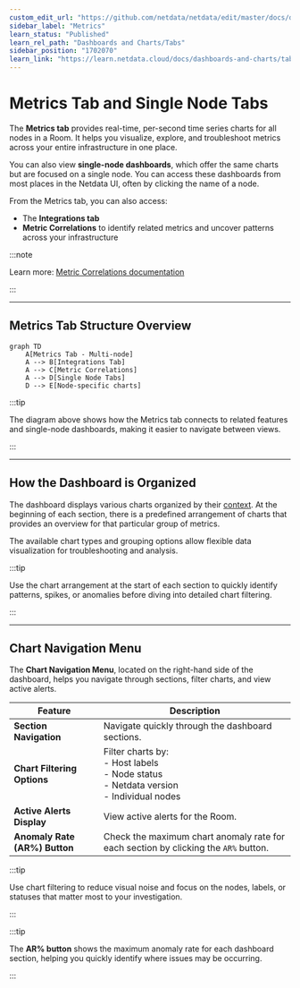 ```yaml
---
custom_edit_url: "https://github.com/netdata/netdata/edit/master/docs/dashboards-and-charts/metrics-tab-and-single-node-tabs.md"
sidebar_label: "Metrics"
learn_status: "Published"
learn_rel_path: "Dashboards and Charts/Tabs"
sidebar_position: "1702070"
learn_link: "https://learn.netdata.cloud/docs/dashboards-and-charts/tabs/metrics"
---
```


# Metrics Tab and Single Node Tabs

The **Metrics tab** provides real-time, per-second time series charts for all nodes in a Room. It helps you visualize, explore, and troubleshoot metrics across your entire infrastructure in one place.

You can also view **single-node dashboards**, which offer the same charts but are focused on a single node. You can access these dashboards from most places in the Netdata UI, often by clicking the name of a node.

From the Metrics tab, you can also access:

- The **Integrations tab**
- **Metric Correlations** to identify related metrics and uncover patterns across your infrastructure

:::note

Learn more: [Metric Correlations documentation](/docs/ai-&-ml/ml-anomaly-detection/metric-correlations)

:::

---

## Metrics Tab Structure Overview

```mermaid
graph TD
    A[Metrics Tab - Multi-node]
    A --> B[Integrations Tab]
    A --> C[Metric Correlations]
    A --> D[Single Node Tabs]
    D --> E[Node-specific charts]
```

:::tip

The diagram above shows how the Metrics tab connects to related features and single-node dashboards, making it easier to navigate between views.

:::

---

## How the Dashboard is Organized

The dashboard displays various charts organized by their [context](/docs/dashboards-and-charts/charts#contexts). At the beginning of each section, there is a predefined arrangement of charts that provides an overview for that particular group of metrics.

The available chart types and grouping options allow flexible data visualization for troubleshooting and analysis.

:::tip

Use the chart arrangement at the start of each section to quickly identify patterns, spikes, or anomalies before diving into detailed chart filtering.

:::

---

## Chart Navigation Menu

The **Chart Navigation Menu**, located on the right-hand side of the dashboard, helps you navigate through sections, filter charts, and view active alerts.

| Feature                       | Description                                                                                                    |
|-------------------------------|----------------------------------------------------------------------------------------------------------------|
| **Section Navigation**        | Navigate quickly through the dashboard sections.                                                               |
| **Chart Filtering Options**   | Filter charts by:  <br/> - Host labels  <br/> - Node status  <br/> - Netdata version  <br/> - Individual nodes |
| **Active Alerts Display**     | View active alerts for the Room.                                                                               |
| **Anomaly Rate (AR%) Button** | Check the maximum chart anomaly rate for each section by clicking the `AR%` button.                            |

:::tip

Use chart filtering to reduce visual noise and focus on the nodes, labels, or statuses that matter most to your investigation.

:::

:::tip

The **AR% button** shows the maximum anomaly rate for each dashboard section, helping you quickly identify where issues may be occurring.

:::
